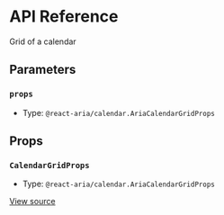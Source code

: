 # API Reference

Grid of a calendar

## Parameters

### `props`

- Type: `@react-aria/calendar.AriaCalendarGridProps`

## Props

### `CalendarGridProps`

- Type: `@react-aria/calendar.AriaCalendarGridProps`

[View source](https://github.com/vtex/shoreline/blob/c9660e191/packages/date/src/calendar/calendar-grid.tsx#L13)
